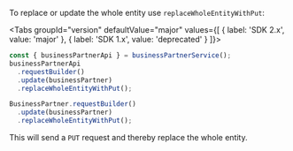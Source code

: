 
To replace or update the whole entity use `replaceWholeEntityWithPut`:

<Tabs groupId="version" defaultValue="major" values={[ { label: 'SDK 2.x', value: 'major' }, { label: 'SDK 1.x', value: 'deprecated' } ]}>
<TabItem value="major">

```ts
const { businessPartnerApi } = businessPartnerService();
businessPartnerApi
  .requestBuilder()
  .update(businessPartner)
  .replaceWholeEntityWithPut();
```

</TabItem>
<TabItem value="deprecated">

```ts
BusinessPartner.requestBuilder()
  .update(businessPartner)
  .replaceWholeEntityWithPut();
```

</TabItem>
</Tabs>

This will send a `PUT` request and thereby replace the whole entity.
